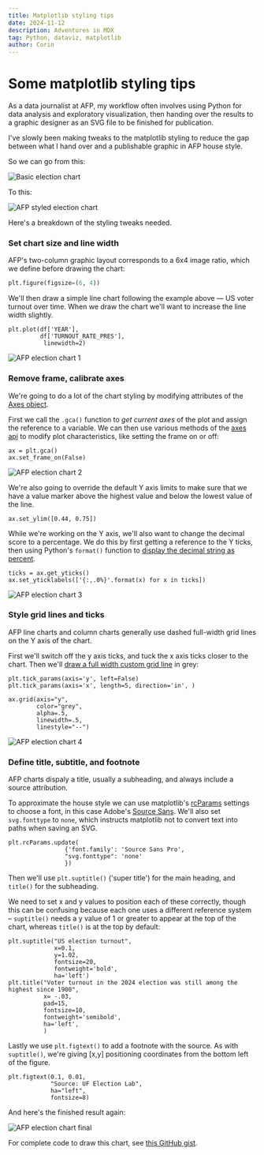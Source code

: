 ```yaml
---
title: Matplotlib styling tips
date: 2024-11-12
description: Adventures in MDX
tag: Python, dataviz, matplotlib
author: Corin
---
```


# Some matplotlib styling tips

As a data journalist at AFP, my workflow often involves using Python for data analysis and exploratory visualization, then handing over the results to a graphic designer as an SVG file to be finished for publication. 

I've slowly been making tweaks to the matplotlib styling to reduce the gap between what I hand over and a publishable graphic in AFP house style. 

So we can go from this:

![Basic election chart](/images/2024/chart/election-turnout-basic.svg)


To this:

![AFP styled election chart](/images/2024/chart/election-turnout-afp.svg)

Here's a breakdown of the styling tweaks needed.

### Set chart size and line width
AFP's two-column graphic layout corresponds to a 6x4 image ratio, which we define before drawing the chart:

```python
plt.figure(figsize=(6, 4))
```
We'll then draw a simple line chart following the example above –– US voter turnout over time. When we draw the chart we'll want to increase the line width slightly.
```
plt.plot(df['YEAR'],
         df['TURNOUT_RATE_PRES'],
          linewidth=2)
```

![AFP election chart 1](/images/2024/chart/election-turnout-1.svg)

### Remove frame, calibrate axes

We're going to do a lot of the chart styling by modifying attributes of the [Axes object](https://matplotlib.org/stable/api/_as_gen/matplotlib.axes.Axes.html#matplotlib.axes.Axes).

First we call the `.gca()` function to *get current axes* of the plot and assign the reference to a variable. We can then use various methods of the [axes api](https://matplotlib.org/stable/api/axes_api.html) to modify plot characteristics, like setting the frame on or off:

```
ax = plt.gca()
ax.set_frame_on(False)
```

![AFP election chart 2](/images/2024/chart/election-turnout-2.svg)

We're also going to override the default Y axis limits to make sure that we have a value marker above the highest value and below the lowest value of the line. 

```
ax.set_ylim([0.44, 0.75])
```
While we're working on the Y axis, we'll also want to change the decimal score to a percentage. We do this by first getting a reference to the Y ticks, then using Python's `format()` function to [display the decimal string as percent](https://stackoverflow.com/questions/5306756/how-to-print-a-percentage-value).

```
ticks = ax.get_yticks()
ax.set_yticklabels(['{:,.0%}'.format(x) for x in ticks])
```
![AFP election chart 3](/images/2024/chart/election-turnout-3.svg)

### Style grid lines and ticks
AFP line charts and column charts generally use dashed full-width grid lines on the Y axis of the chart. 

First we'll switch off the y axis ticks, and tuck the x axis ticks closer to the chart. Then we'll [draw a full width custom grid line](https://e2eml.school/matplotlib_ticks#grid) in grey:

```
plt.tick_params(axis='y', left=False)
plt.tick_params(axis='x', length=5, direction='in', )

ax.grid(axis="y", 
        color="grey", 
        alpha=.5, 
        linewidth=.5, 
        linestyle="--")
```
![AFP election chart 4](/images/2024/chart/election-turnout-4.svg)

### Define title, subtitle, and footnote

AFP charts dispaly a title, usually a subheading, and always include a source attribution. 

To approximate the house style we can use matplotlib's [rcParams](https://matplotlib.org/stable/api/matplotlib_configuration_api.html#default-values-and-styling) settings to choose a font, in this case Adobe's [Source Sans](https://fonts.adobe.com/fonts/source-sans). We'll also set `svg.fonttype` to `none`, which instructs matplotlib not to convert text into paths when saving an SVG.

```
plt.rcParams.update(
                {'font.family': 'Source Sans Pro',
                "svg.fonttype": 'none'
                })
```
Then we'll use `plt.suptitle()` ('super title') for the main heading, and `title()` for the subheading. 

We need to set x and y values to position each of these correctly, though this can be confusing because each one uses a different reference system – `suptitle()` needs a y value of 1 or greater to appear at the top of the chart, whereas `title()` is at the top by default:

```
plt.suptitle("US election turnout",
             x=0.1,
             y=1.02,
             fontsize=20, 
             fontweight='bold',
             ha='left')
plt.title("Voter turnout in the 2024 election was still among the highest since 1900",
          x= -.03,
          pad=15,
          fontsize=10,
          fontweight='semibold',
          ha='left',
          )
```
Lastly we use `plt.figtext()` to add a footnote with the source. As with `suptitle()`, we're giving [x,y] positioning coordinates from the bottom left of the figure.
```
plt.figtext(0.1, 0.01, 
            "Source: UF Election Lab", 
            ha="left", 
            fontsize=8)
```

And here's the finished result again:

![AFP election chart final](/images/2024/chart/election-turnout-afp-final.svg)

For complete code to draw this chart, see [this GitHub gist](https://gist.github.com/corintxt/71e691b9a7d5f677e3630a15af46361b).

<script src="https://gist.github.com/corintxt/71e691b9a7d5f677e3630a15af46361b.js"></script>